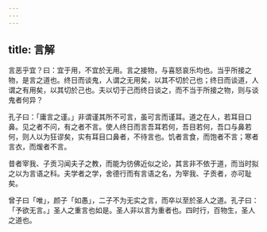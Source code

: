 ```yaml
---
---
---
```

title: 言解
---



言恶乎宜？曰：宜于用，不宜於无用。言之接物，与喜怒哀乐均也。当乎所接之物，是言之道也。终日而谈鬼，人谓之无用矣，以其不切於己也；终日而谈道，人谓之有用矣，以其切於己也。夫以切于己而终日谈之，而不当于所接之物，则与谈鬼者何异？

孔子曰：「庸言之谨。」非谓谨其所不可言，虽可言而谨耳。道之在人，若耳目口鼻。见之者不问，有之者不言。使人终日而言吾耳若何，吾目若何，吾口与鼻若何，则人以为狂谬矣，实有耳目口鼻者，不待言也。饥者言食，而饱者不言；寒者言衣，而煖者不言。

昔者宰我、子贡习闻夫子之教，而能为彷佛近似之论，其言非不依于道，而当时拟之以为言语之科。夫学者之学，舍德行而有言语之名，为宰我、子贡者，亦可耻矣。

曾子曰「唯」，颜子「如愚」，二子不为无实之言，而卒以至於圣人之道。孔子曰：「予欲无言。」圣人之重言也如是。圣人非以言为重者也。四时行，百物生，圣人之道也。